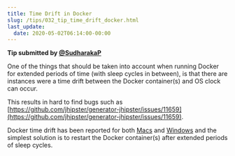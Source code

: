 ```yaml
---
title: Time Drift in Docker
slug: /tips/032_tip_time_drift_docker.html
last_update:
  date: 2020-05-02T06:14:00-00:00
---
```


**Tip submitted by [@SudharakaP](https://github.com/SudharakaP)**

One of the things that should be taken into account when running Docker for extended periods of time (with sleep cycles in between), is that there are instances were a 
time drift between the Docker container(s) and OS clock can occur.

This results in hard to find bugs such as [https://github.com/jhipster/generator-jhipster/issues/11659](https://github.com/jhipster/generator-jhipster/issues/11659). 

Docker time drift has been reported for both [Macs](https://github.com/docker/for-mac/issues/2076) and [Windows](https://github.com/docker/for-win/issues/4526) 
and the simplest solution is to restart the Docker container(s) after extended periods of sleep cycles. 